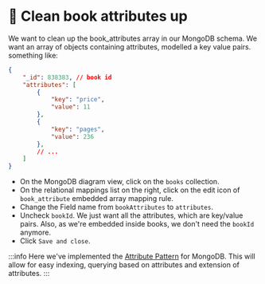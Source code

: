 
# 👐 Clean book attributes up  


We want to clean up the book_attributes array in our MongoDB schema. We want an array of objects containing attributes, modelled a key value pairs. something like:

```json
{
    "_id": 838383, // book id
    "attributes": [
        {
            "key": "price",
            "value": 11
        },
        {
            "key": "pages",
            "value": 236
        },
        // ...
    ] 
}
```

- On the MongoDB diagram view, click on the `books` collection.
- On the relational mappings list on the right, click on the edit icon of `book_attribute` embedded array mapping rule.
- Change the Field name from `bookAttributes` to `attributes`.
- Uncheck `bookId`. We just want all the attributes, which are key/value pairs. Also, as we're embedded inside books, we don't need the `bookId` anymore.
- Click `Save and close`.

:::info
Here we've implemented the [Attribute Pattern](https://www.mongodb.com/developer/products/mongodb/attribute-pattern/) for MongoDB. This will allow for easy indexing, querying based on attributes and extension of attributes. 
:::

<Screenshot url="https://www.mongodb.com/products/tools/relational-migrator" src="img/150-image-001.png" alt="Screenshot of the connect modal" />